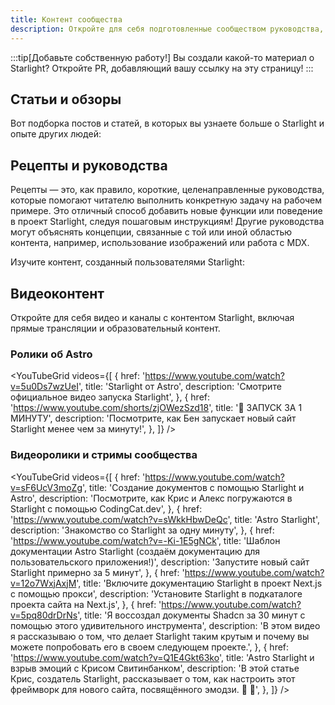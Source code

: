 ```yaml
---
title: Контент сообщества
description: Откройте для себя подготовленные сообществом руководства, статьи и видео, которые помогут вам учиться и строить с помощью Starlight!
---
```


:::tip[Добавьте собственную работу!]
Вы создали какой-то материал о Starlight?
Откройте PR, добавляющий вашу ссылку на эту страницу!
:::


## Статьи и обзоры

Вот подборка постов и статей, в которых вы узнаете больше о Starlight и опыте других людей:

<CardGrid>
	<LinkCard
		href="https://devm.io/open-source/starlight-astro"
		title="Генерация статических сайтов с помощью Starlight"
		description="«При разработке компонентов ни одна идея не является слишком большой или слишком маленькой» — интервью с Крисом Свитинбанком, руководителем Starlight"
	/>
	<LinkCard
		href="https://frontendatscale.com/blog/hybrid-frontend-architecture/"
		title="Гибридная архитектура фронтенда с Astro и Starlight"
		description="Макси Феррейра и Бен Холмс создают сайт документации с помощью Starlight, TinaCMS и интерактивной площадки API Playground с аутентификацией."
	/>
	<LinkCard
		href="https://www.olets.dev/posts/comparing-docs-site-builders-vuepress-vs-starlight/"
		title="Сравнение конструкторов сайтов документаций: VuePress против Starlight"
		description="Как соотносятся эти две системы?"
	/>
	<LinkCard
		href="https://astro.build/case-studies/wp-engine/"
		title="Кейс: Снижение затрат на разработку"
		description="Как WP Engine снизил затраты на разработку более чем на 50% с помощью Starlight от Astro."
	/>
	<LinkCard
		href="https://maciekpalmowski.dev/blog/building-a-documentation-site-using-astro-starlight/"
		title="Создание сайта документации с использованием Astro Starlight"
		description="Мачек Пальмовски описывает, как Patchstack мигрировал свою документацию на Starlight."
	/>
	<LinkCard
		href="https://blog.cloudflare.com/open-source-all-the-way-down-upgrading-our-developer-documentation/"
		title="Открытый код на каждом уровне"
		description="Как Cloudflare использовал Starlight для обновления своей документации для разработчиков."
	/>
	<LinkCard
		href="https://starlight-changelog.netlify.app/"
		title="Starlight Changelog"
		description="Просмотр всех релизов пакета @astrojs/starlight на одной удобной странице."
	/>
</CardGrid>

## Рецепты и руководства

Рецепты — это, как правило, короткие, целенаправленные руководства, которые помогают читателю выполнить конкретную задачу на рабочем примере. Это отличный способ добавить новые функции или поведение в проект Starlight, следуя пошаговым инструкциям! Другие руководства могут объяснять концепции, связанные с той или иной областью контента, например, использование изображений или работа с MDX.

Изучите контент, созданный пользователями Starlight:

<CardGrid>
	<LinkCard
		href="https://www.webpro.nl/scraps/versioned-docs-with-starlight-and-vercel"
		title="Версионированная документация с помощью Starlight и Vercel"
		description="Руководство по внедрению отдельных версий документации для каждой основной версии проекта"
	/>
	<LinkCard
		href="https://hideoo.dev/notes/starlight-heading-links"
		title="Добавление ссылок на рубрики Starlight"
		description="Руководство по использованию плагина rehype для обмена ссылками на определенные разделы вашей документации"
	/>
	<LinkCard
		href="https://blog.otterlord.dev/posts/starlight-sponsors/"
		title="Добавление спонсоров на сайт Starlight"
		description="Руководство по внедрению пользовательского компонента спонсора в боковую панель документации"
	/>
	<LinkCard
		href="https://hideoo.dev/notes/starlight-og-images"
		title="Добавление изображений Open Graph к Starlight"
		description="Руководство по созданию социальных изображений и соответствующих метатегов для ваших страниц"
	/>
	<LinkCard
		href="https://hideoo.dev/notes/starlight-third-party-icon-sets"
		title="Использование сторонних наборов иконок в Starlight"
		description="Руководство по использованию unplugin-icons для расширения выбора доступных иконок для Starlight"
	/>
	<LinkCard
		href="https://hideoo.dev/notes/starlight-custom-html-head"
		title="Редактирование HTML-заголовка страниц Starlight"
		description="Узнайте, как добавлять дополнительные данные в head страницы: веб-аналитику, шрифты и скрипты"
	/>
	<LinkCard
		href="https://dev.to/mrrobot/publishing-documentation-with-astro-starlight-691"
		title="Публикация документации с помощью Astro Starlight"
		description="Начало работы с документацией в Starlight"
	/>
	<LinkCard
		href="https://events-3bg.pages.dev/jotter/starlight/guide/"
		title="Включение View Transitions"
		description="Добейтесь SPA-подобного вида и ощущения с помощью поддержки переходов представлений"
	/>
	<LinkCard
		href="https://jamcomments.com/posts/structured-data-with-starlight"
		title="Добавление структурированных данных на страницы Starlight"
		description="Узнайте, как создавать динамические структурированные данные JSON-LD для страниц документации"
	/>
	<LinkCard
		href="https://starlight-examples.netlify.app/"
		title="Примеры Starlight"
		description="Коллекция вставок StackBlitz, демонстрирующих практические способы работы с сайтами документации Starlight"
	/>
	<LinkCard
		href="https://hideoo.dev/notebooks/starlight-plugins-by-example"
		title="Плагины Starlight на примерах"
		description="Коллекция заметок и примеров по плагинам Starlight и распространённым шаблонам для их создания."
	/>
</CardGrid>

## Видеоконтент

Откройте для себя видео и каналы с контентом Starlight, включая прямые трансляции и образовательный контент.


### Ролики об Astro

<YouTubeGrid
	videos={[
		{
			href: 'https://www.youtube.com/watch?v=5u0Ds7wzUeI',
			title: 'Starlight от Astro',
			description: 'Смотрите официальное видео запуска Starlight',
		},
		{
			href: 'https://www.youtube.com/shorts/zjOWezSzd18',
			title: '🌟 ЗАПУСК ЗА 1 МИНУТУ',
			description:
				'Посмотрите, как Бен запускает новый сайт Starlight менее чем за минуту!',
		},
	]}
/>

### Видеоролики и стримы сообщества

<YouTubeGrid
	videos={[
		{
			href: 'https://www.youtube.com/watch?v=sF6UcV3moZg',
			title: 'Создание документов с помощью Starlight и Astro',
			description:
				'Посмотрите, как Крис и Алекс погружаются в Starlight с помощью CodingCat.dev',
		},
		{
			href: 'https://www.youtube.com/watch?v=sWkkHbwDeQc',
			title: 'Astro Starlight',
			description: 'Знакомство со Starlight за одну минуту',
		},
		{
			href: 'https://www.youtube.com/watch?v=-Ki-1E5gNCk',
			title:
				'Шаблон документации Astro Starlight (создаём документацию для пользовательского приложения!)',
			description: 'Запустите новый сайт Starlight примерно за 5 минут',
		},
		{
			href: 'https://www.youtube.com/watch?v=12o7WxjAxjM',
			title:
				'Включите документацию Starlight в проект Next.js с помощью прокси',
			description:
				'Установите Starlight в подкаталоге проекта сайта на Next.js',
		},
		{
			href: 'https://www.youtube.com/watch?v=5pq80drDrNs',
			title:
				'Я воссоздал документы Shadcn за 30 минут с помощью этого удивительного инструмента',
			description:
				'В этом видео я рассказываю о том, что делает Starlight таким крутым и почему вы можете попробовать его в своем следующем проекте.',
		},
		{
			href: 'https://www.youtube.com/watch?v=Q1E4Gkt63ko',
			title: 'Astro Starlight и взрыв эмоций с Крисом Свитинбанком',
			description:
				'В этой статье Крис, создатель Starlight, рассказывает о том, как настроить этот фреймворк для нового сайта, посвящённого эмодзи. 🌟 🎇',
		},
	]}
/>
